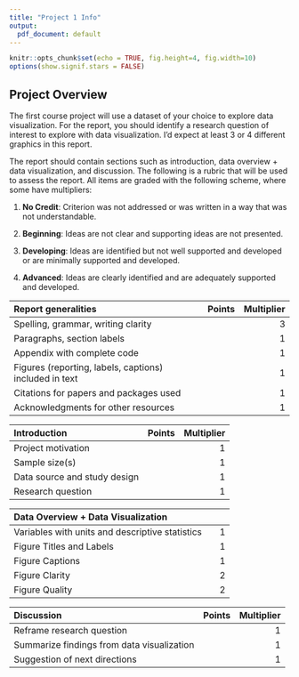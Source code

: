 ```yaml
---
title: "Project 1 Info"
output:
  pdf_document: default
---
```


```r
knitr::opts_chunk$set(echo = TRUE, fig.height=4, fig.width=10)
options(show.signif.stars = FALSE)
```


## Project Overview

The first course project will use a dataset of your choice to explore data visualization. For the report, you should identify a research question of interest to explore with data visualization. I'd expect at least 3 or 4 different graphics in this report.

The report should contain sections such as introduction, data overview + data visualization, and discussion. The following is a rubric that will be used to assess the report. 
All items are graded with the following scheme, where some have multipliers:

1. __No Credit__: Criterion was not addressed or was written in a way that was not understandable.

2. __Beginning__:  Ideas are not clear and supporting ideas are not presented.

3. __Developing__: Ideas are identified but not well supported and developed or are minimally supported and developed.

4. __Advanced__: Ideas are clearly identified and are adequately supported and developed.

| __Report generalities__ | __Points__  | __Multiplier__|
|:------------------------|---|---:|
|Spelling, grammar, writing clarity |   |  3 |
|Paragraphs, section labels |   | 1 |
|Appendix with complete code |   |  1 |
|Figures (reporting, labels, captions) included in text|   |  1 |
|Citations for papers and packages used |   |  1 |
|Acknowledgments for other resources |   |  1 |


| __Introduction__ | __Points__  | __Multiplier__ |
|:------------------------|---|---:|
|Project motivation |   |  1 |
|Sample size(s) |   | 1 |
|Data source and study design |   |  1 |
|Research question |   |  1 |

| __Data Overview + Data Visualization__ |  |  |
|:------------------------|---|---:|
|Variables with units and descriptive statistics |   |  1 |
|Figure Titles and Labels |   | 1 |
|Figure Captions |   | 1 |
|Figure Clarity |   | 2|
|Figure Quality |   | 2|



| __Discussion__ | __Points__  | __Multiplier__ |
|:------------------------|---|---:|
|Reframe research question |   |  1 |
|Summarize findings from data visualization |   | 1 |
|Suggestion of next directions |   | 1 |
